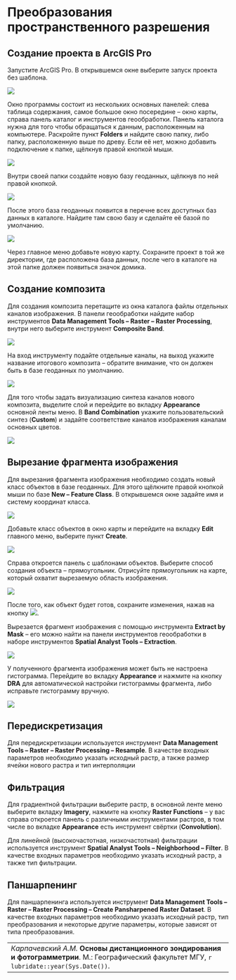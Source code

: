 # Преобразования пространственного разрешения {#pansharpen}

## Создание проекта в ArcGIS Pro {#pansharpen-project}

Запустите ArcGIS Pro. В открывшемся окне выберите запуск проекта без шаблона.


![](images/Ref01/Launching.png)


Окно программы состоит из нескольких основных панелей: слева таблица содержания, самое большое окно посередине – окно карты, справа панель каталог и инструментов геообработки. Панель каталога нужна для того чтобы обращаться к данным, расположенным на компьютере. Раскройте пункт **Folders** и найдите свою папку, либо папку, расположенную выше по древу. Если её нет, можно добавить подключение к папке, щёлкнув правой кнопкой мыши.


![](images/Ref01/Add_Connection.png)


Внутри своей папки создайте новую базу геоданных, щёлкнув по ней правой кнопкой.

![](images/Ref01/New_GDB.png)


После этого база геоданных появится в перечне всех доступных баз данных в каталоге. Найдите там свою базу и сделайте её базой по умолчанию.


![](images/Ref01/Default.png)


Через главное меню добавьте новую карту. Сохраните проект в той же директории, где расположена база данных, после чего в каталоге на этой папке должен появиться значок домика.


## Создание композита {#pansharpen-composite}


Для создания композита перетащите из окна каталога файлы отдельных каналов изображения. В панели геообработки найдите набор инструментов **Data Management Tools – Raster – Raster Processing**, внутри него выберите инструмент **Composite Band**.


![](images/Ref01/Raster_tools.png)


На вход инструменту подайте отдельные каналы, на выход укажите название итогового композита – обратите внимание, что он должен быть в базе геоданных по умолчанию.


![](images/Ref01/Composite_bands.png)


Для того чтобы задать визуализацию синтеза каналов нового композита, выделите слой и перейдите во вкладку **Appearance** основной ленты меню. В **Band Combination** укажите пользовательский синтез (**Custom**) и задайте соответствие каналов изображения каналам основных цветов.


![](images/Ref01/Band_combination.png)


## Вырезание фрагмента изображения {#pansharpen-extract}


Для вырезания фрагмента изображения необходимо создать новый класс объектов в базе геоданных. Для этого щёлкните правой кнопкой мыши по базе **New – Feature Class**.  В открывшемся окне задайте имя и систему координат класса.


![](images/Ref01/New_FC.png)


Добавьте класс объектов в окно карты и перейдите на вкладку **Edit** главного меню, выберите пункт **Create**.


![](images/Ref01/Create.png)


Справа откроется панель с шаблонами объектов. Выберите способ создания объекта – прямоугольник. Отрисуйте прямоугольник на карте, который охватит вырезаемую область изображения.


![](images/Ref01/Rectangles.png)


После того, как объект будет готов, сохраните изменения, нажав на кнопку ![](images/Ref01/Save_edits.png).


Вырезается фрагмент изображения с помощью инструмента **Extract by Mask** – его можно найти на панели инструментов геообработки в наборе инструментов **Spatial Analyst Tools – Extraction**.


![](images/Ref01/Extract_by_Mask.png)


У полученного фрагмента изображения может быть не настроена гистограмма. Перейдите во вкладку **Appearance** и нажмите на кнопку **DRA** для автоматической настройки гистограммы фрагмента, либо исправьте гистограмму вручную.


![](images/Ref01/Stretching.png)


## Передискретизация {#pansharpen-resampling}


Для передискретизации используется инструмент **Data Management Tools – Raster – Raster Processing – Resample**. В качестве входных параметров необходимо указать исходный растр, а также размер ячейки нового растра и тип интерполяции


## Фильтрация {#pansharpen-filter}

Для градиентной фильтрации выберите растр, в основной ленте меню выберите вкладку **Imagery**, нажмите на кнопку **Raster Functions** – у вас справа откроется панель с различными инструментами растров, в том числе во вкладке **Appearance** есть инструмент свёртки (**Convolution**).

Для линейной (высокочастотная, низкочастотная) фильтрации используется инструмент **Spatial Analyst Tools – Neighborhood – Filter**. В качестве входных параметров необходимо указать исходный растр, а также тип фильтрации.


## Паншарпенинг {#pansharpen-pansharpen}


Для паншарпенинга используется инструмент **Data Management Tools – Raster – Raster Processing – Create Pansharpened Raster Dataset**. В качестве входных параметров необходимо указать исходный растр, тип преобразования и некоторые другие параметры, которые зависят от типа преобразования.


----
_Карпачевский А.М._ **Основы дистанционного зондирования и фотограмметрии**. М.: Географический факультет МГУ, `r lubridate::year(Sys.Date())`.
----